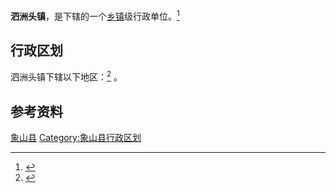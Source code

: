 {{中国乡级行政区|33/02/25/106/000}}
'''泗洲头镇'''，是{{PRC admin/fullname|{{PRC admin/parent|33/02/25/106/000}}}}下辖的一个[[乡镇|乡镇]]级行政单位。<ref>{{PRC admin/ref sgc|{{PRC admin/parent|{{{1|}}}}}}}</ref>

== 行政区划 ==
泗洲头镇下辖以下地区：<ref>{{PRC admin/ref sgc|{{{1|}}}}}</ref>
{{PRC admin/children|33/02/25/106/000}}。

== 参考资料 ==
{{reflist}}

{{象山县行政区划|cat|S}}
{{Ningbo-stub}}
[[Category:宁波市乡镇|象山县]]
[[Category:象山县行政区划|Category:象山县行政区划]]